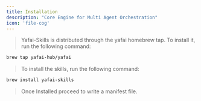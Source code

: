```yaml
---
title: Installation
description: "Core Engine for Multi Agent Orchestration"
icon: 'file-cog'
---
```


> Yafai-Skills is distributed through the yafai homebrew tap. To install it, run the following command:

```bash
brew tap yafai-hub/yafai
```
>
> To install the skills, run the following command:

```bash
brew install yafai-skills
```

> Once Installed proceed to write a manifest file.